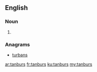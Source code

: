 ==English==

===Noun===
{{head|en|noun plural form}}

# {{plural of|tanbur|lang=en}}

===Anagrams===
* [[turbans#English|turbans]]

[[ar:tanburs]]
[[fr:tanburs]]
[[ku:tanburs]]
[[my:tanburs]]